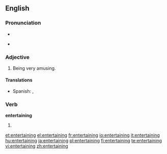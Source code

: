 ==English==

===Pronunciation===
* {{audio|en-us-entertaining.ogg|Audio (US)}}

* {{rhymes|eɪnɪŋ}}

===Adjective===
{{en-adj}}

# Being very amusing.

====Translations====
{{trans-top|amusing}}
* Spanish: {{t-|es|divertido|m}}, {{t-|es|divertida|f}}
{{trans-mid}}
{{trans-bottom}}

===Verb===
'''entertaining'''

# {{present participle of|[[entertain]]}}

[[et:entertaining]]
[[el:entertaining]]
[[fr:entertaining]]
[[io:entertaining]]
[[it:entertaining]]
[[hu:entertaining]]
[[ja:entertaining]]
[[pl:entertaining]]
[[fi:entertaining]]
[[te:entertaining]]
[[vi:entertaining]]
[[zh:entertaining]]
